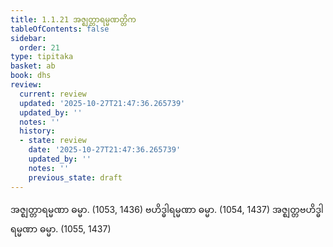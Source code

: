 ```yaml
---
title: 1.1.21 အဇ္ဈတ္တာရမ္မဏတ္တိက
tableOfContents: false
sidebar:
  order: 21
type: tipitaka
basket: ab
book: dhs
review:
  current: review
  updated: '2025-10-27T21:47:36.265739'
  updated_by: ''
  notes: ''
  history:
  - state: review
    date: '2025-10-27T21:47:36.265739'
    updated_by: ''
    notes: ''
    previous_state: draft
---
```



<ReviewStatus review={frontmatter.review} showDetails={true} />

<HypothesisAnnotation frontmatter={frontmatter} />

<DynamicBreadcrumb />

<Division number="21" book="dhs" e="ch" v="29" p="3">

<Paragraph number="62" book="dhs">
အဇ္ဈတ္တာရမ္မဏာ ဓမ္မာ. (<Emphasis>1053, 1436</Emphasis>)
</Paragraph>

<Paragraph number="63" book="dhs">
ဗဟိဒ္ဓါရမ္မဏာ ဓမ္မာ. (<Emphasis>1054, 1437</Emphasis>)
</Paragraph>

<Paragraph number="64" book="dhs">
အဇ္ဈတ္တဗဟိဒ္ဓါရမ္မဏာ ဓမ္မာ. (<Emphasis>1055, 1437</Emphasis>)
</Paragraph>
</Division>